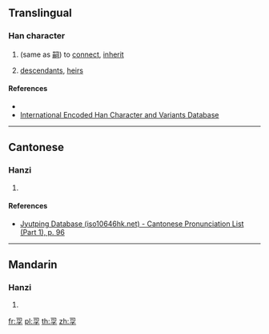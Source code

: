 ==Translingual==

===Han character===
{{Han char|rn=39|rad=子|as=05|sn=8|four=|canj=SRND|ids=⿱司子}}

# {{lb|zh|classical}} (same as [[嗣]]) to [[connect]], [[inherit]]
# [[descendant]]s, [[heir]]s

====References====
* {{Han ref|kx=0278.170|dkj=06961|dj=0547.010|hdz=21014.040|uh=5B60|ud=23392}}
* [http://chardb.iis.sinica.edu.tw/char/10090 International Encoded Han Character and Variants Database]

----

==Cantonese==

===Hanzi===
{{yue-hanzi|jyut=[[zi6]]|y=ji6}}

# {{defn|lang=yue|sort=子05}}

====References====
* [http://www.iso10646hk.net/jp/document/download.jsp Jyutping Database (iso10646hk.net) - Cantonese Pronunciation List (Part 1), p. 96]

----

==Mandarin==

===Hanzi===
{{cmn-hanzi|pin=[[sì]] ([[si4]])|wg=ssu<sup>4</sup>}}

# {{defn|lang=cmn|sort=子05}}

[[fr:孠]]
[[pl:孠]]
[[th:孠]]
[[zh:孠]]